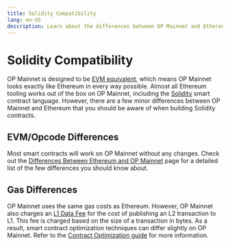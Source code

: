 ```yaml
---
title: Solidity Compatibility
lang: en-US
description: Learn about the differences between OP Mainnet and Ethereum when building Solidity contracts.
---
```


# Solidity Compatibility

OP Mainnet is designed to be [EVM equivalent](https://web.archive.org/web/20231127160757/https://medium.com/ethereum-optimism/introducing-evm-equivalence-5c2021deb306), which means OP Mainnet looks exactly like Ethereum in every way possible.
Almost all Ethereum tooling works out of the box on OP Mainnet, including the [Solidity](https://soliditylang.org/) smart contract language.
However, there are a few minor differences between OP Mainnet and Ethereum that you should be aware of when building Solidity contracts.

## EVM/Opcode Differences

Most smart contracts will work on OP Mainnet without any changes.
Check out the [Differences Between Ethereum and OP Mainnet](/chain/differences#opcodes) page for a detailed list of the few differences you should know about.

## Gas Differences

OP Mainnet uses the same gas costs as Ethereum.
However, OP Mainnet also charges an [L1 Data Fee](/stack/transactions/fees#l1-data-fee) for the cost of publishing an L2 transaction to L1.
This fee is charged based on the size of a transaction in bytes.
As a result, smart contract optimization techniques can differ slightly on OP Mainnet.
Refer to the [Contract Optimization guide](./optimization) for more information.
